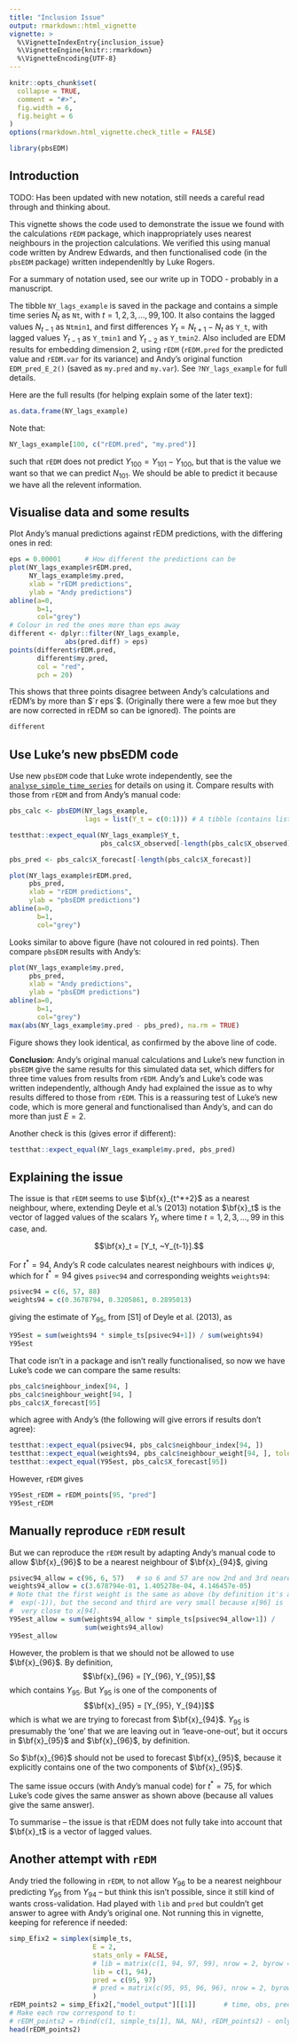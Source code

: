 ```yaml
---
title: "Inclusion Issue"
output: rmarkdown::html_vignette
vignette: >
  %\VignetteIndexEntry{inclusion_issue}
  %\VignetteEngine{knitr::rmarkdown}
  %\VignetteEncoding{UTF-8}
---
```


```r
knitr::opts_chunk$set(
  collapse = TRUE,
  comment = "#>",
  fig.width = 6,
  fig.height = 6
)
options(rmarkdown.html_vignette.check_title = FALSE) 
```

```r
library(pbsEDM)
```

## Introduction

TODO: Has been updated with new notation, still needs a careful read through and
thinking about.

This vignette shows the code used to demonstrate the issue we found with the calculations
`rEDM` package, which inappropriately uses nearest neighbours in the projection
calculations. We verified this using manual code written by Andrew Edwards, and
then functionalised code (in the `pbsEDM` package) written independenltly by
Luke Rogers.

For a summary of notation used, see our write up in TODO - probably in a manuscript.

The tibble `NY_lags_example` is saved in the package and contains a simple time
series $N_t$ as `Nt`, with $t = 1, 2, 3, ..., 99, 100$. It also contains the
lagged values $N_{t-1}$ as `Ntmin1`, and first differences $Y_t = N_{t+1} - N_t$
as `Y_t`, with lagged values $Y_{t-1}$ as `Y_tmin1` and $Y_{t-2}$ as `Y_tmin2`. Also
included are EDM results for embedding dimension 2, using `rEDM` (`rEDM.pred`
for the predicted value and `rEDM.var` for its variance) and Andy's original
function `EDM_pred_E_2()` (saved as `my.pred` and `my.var`). See `?NY_lags_example` for full details.

<!-- Change what's below based on
edm-work/code/simulated/sockeye-simulated/sockeye-sim-edm.Snw - has the movie
edm-work/code/simulated/egDeyle/egDeyle.rnw (that I used for different tstar,
for EAFMWG Jan 2020 I used egDeyleT95tstar15.rnw - can generalise once get
going here.
edm-work/code/simulated/egDeyle/tstarLoop/tstarLoop2019.rnw
and
edm-work/code/simulated/egDeyle/tstarLoop/mwe-2019.r
-->

Here are the full results (for helping explain some of the later text):
```r
as.data.frame(NY_lags_example)
```

Note that:
```r
NY_lags_example[100, c("rEDM.pred", "my.pred")]
```
such that `rEDM` does not predict $Y_{100} = Y_{101} - Y_{100}$, but that is the
value we want so that we can predict $N_{101}$.
We should be able to predict it because we have all the relevent
information.

## Visualise data and some results

<!-- Plot of data (before making movie):
Commenting out since not really needed (and have better function now
demonstrated in the vignette analyse_simple_time_series, though the code here
compares results in the final panel.
```r
plotPanelMovie.df2(only.final.plot=TRUE,
                   open.pdf=FALSE)

# ```{r, animation.hook = 'gifski', interval = 1.5}
# Cannot change fig.width and fig.height hooks unless re-order par() in function
# fig.width is 0.67 * fig.height
#```{r, eval=FALSE}
 for(i in 1:nrow(NY_lags_example))
  {
    plotPanelMovie.df2(end = i,
                       max_time = max(NY_lags_example$t),
                       only.final.plot=TRUE,
                       open.pdf=FALSE)
  }
# ```
```
-->

Plot Andy's manual predictions against rEDM predictions, with the differing ones
in red:
```r
eps = 0.00001      # How different the predictions can be
plot(NY_lags_example$rEDM.pred,
     NY_lags_example$my.pred,
     xlab = "rEDM predictions",
     ylab = "Andy predictions")
abline(a=0,
       b=1,
       col="grey")
# Colour in red the ones more than eps away
different <- dplyr::filter(NY_lags_example,
              abs(pred.diff) > eps)
points(different$rEDM.pred,
       different$my.pred,
       col = "red",
       pch = 20)

```

This shows that three points disagree between Andy's calculations and
rEDM's by more than $`r eps`$. (Originally there were a few moe but they are now
corrected in rEDM so can be ignored). The points are
```r
different
```

## Use Luke's new pbsEDM code

Use new `pbsEDM` code that Luke wrote independently, see the
[`analyse_simple_time_series`](analyse_simple_time_series.html) for details on
using it. Compare results with those from `rEDM` and from Andy's manual code:
```r
pbs_calc <- pbsEDM(NY_lags_example,
                   lags = list(Y_t = c(0:1))) # A tibble (contains lists)

testthat::expect_equal(NY_lags_example$Y_t,
                       pbs_calc$X_observed[-length(pbs_calc$X_observed)]) # check the indexing is the same, X_observed now has extra value though

pbs_pred <- pbs_calc$X_forecast[-length(pbs_calc$X_forecast)]

plot(NY_lags_example$rEDM.pred,
     pbs_pred,
     xlab = "rEDM predictions",
     ylab = "pbsEDM predictions")
abline(a=0,
       b=1,
       col="grey")
```

Looks similar to above figure (have not coloured in red points). Then compare
`pbsEDM` results with Andy's:
```r
plot(NY_lags_example$my.pred,
     pbs_pred,
     xlab = "Andy predictions",
     ylab = "pbsEDM predictions")
abline(a=0,
       b=1,
       col="grey")
max(abs(NY_lags_example$my.pred - pbs_pred), na.rm = TRUE)
```

Figure shows they look identical, as confirmed by the above line of code.

**Conclusion**: Andy's original manual calculations and Luke's new function in
`pbsEDM` give the same results for this simulated data set, which differs for
three time values from
results from `rEDM`. Andy's and Luke's code was written independently, although
Andy had explained the issue as to why results differed to those from `rEDM`.
This is a reassuring test of Luke's new code, which is more
general and functionalised than Andy's, and can do more than just $E=2$.

Another check is this (gives error if different):
```r
testthat::expect_equal(NY_lags_example$my.pred, pbs_pred)
```

## Explaining the issue

The issue is that `rEDM` seems to use $\bf{x}_{t^*+2}$ as a nearest neighbour,
where, extending Deyle et al.'s (2013) notation
$\bf{x}_t$ is the vector of lagged values of the
scalars $Y_t$, where time $t = 1, 2, 3, ..., 99$ in this case, and.

$$\bf{x}_t = [Y_t, ~Y_{t-1}].$$

For $t^*=94$, Andy's R code calculates nearest neighbours with indices $\psi$,
which for $t^*=94$ gives `psivec94` and corresponding weights `weights94`:
```r
psivec94 = c(6, 57, 88)
weights94 = c(0.3678794, 0.3205861, 0.2895013)
```
giving the estimate of $Y_{95}$, from [S1] of Deyle et al. (2013), as
```r
Y95est = sum(weights94 * simple_ts[psivec94+1]) / sum(weights94)
Y95est
```

That code isn't in a package and isn't really functionalised, so now we have
Luke's code we can compare the same results:
```r
pbs_calc$neighbour_index[94, ]
pbs_calc$neighbour_weight[94, ]
pbs_calc$X_forecast[95]
```
which agree with Andy's (the following will give errors if results don't agree):
```r
testthat::expect_equal(psivec94, pbs_calc$neighbour_index[94, ])
testthat::expect_equal(weights94, pbs_calc$neighbour_weight[94, ], tolerance = 0.000001)
testthat::expect_equal(Y95est, pbs_calc$X_forecast[95])
```
However, `rEDM` gives
```r
Y95est_rEDM = rEDM_points[95, "pred"]
Y95est_rEDM
```

## Manually reproduce `rEDM` result

But we can reproduce the `rEDM` result by adapting Andy's manual code to allow
$\bf{x}_{96}$ to be a nearest neighbour of $\bf{x}_{94}$,  giving
```r
psivec94_allow = c(96, 6, 57)   # so 6 and 57 are now 2nd and 3rd nearest neighbours
weights94_allow = c(3.678794e-01, 1.405278e-04, 4.146457e-05)
# Note that the first weight is the same as above (by definition it's always
#  exp(-1)), but the second and third are very small because x[96] is
#  very close to x[94].
Y95est_allow = sum(weights94_allow * simple_ts[psivec94_allow+1]) /
                   sum(weights94_allow)
Y95est_allow
```

However, the problem is that we should not be allowed to use $\bf{x}_{96}$.
By definition,
$$\bf{x}_{96} = [Y_{96}, Y_{95}],$$
which contains $Y_{95}$. But $Y_{95}$ is one of the components of
$$\bf{x}_{95} = [Y_{95}, Y_{94}]$$
which is what we are trying to forecast from $\bf{x}_{94}$.
$Y_{95}$ is presumably the 'one' that we are leaving out in 'leave-one-out', but
it occurs in $\bf{x}_{95}$ and $\bf{x}_{96}$, by definition.

So $\bf{x}_{96}$ should not be used to forecast $\bf{x}_{95}$, because it
explicitly contains one of the two components of $\bf{x}_{95}$.

The same issue occurs (with Andy's manual code) for $t^*=75$, for which Luke's code
gives the same answer as shown above (because all values give the same answer).

To summarise -- the issue is that rEDM does not fully take into account that
$\bf{x}_t$ is a vector of lagged values.
<!-- Not sure what I meant by this: It's not simply an implementation issue
(that `rEDM` is unaware that the $X_t$ are differences of the $N_t$). -->

## Another attempt with `rEDM`

Andy tried the following in `rEDM`, to not allow $Y_{96}$ to be a nearest neighbour
predicting $Y_{95}$ from $Y_{94}$ -- but think this isn't possible, since it still
kind of wants cross-validation. Had played with `lib` and `pred` but couldn't get answer
to agree with Andy's original one. Not running
this in vignette, keeping for reference if needed:
```r
simp_Efix2 = simplex(simple_ts,
                     E = 2,
                     stats_only = FALSE,
                     # lib = matrix(c(1, 94, 97, 99), nrow = 2, byrow = TRUE),
                     lib = c(1, 94),
                     pred = c(95, 97)
                     # pred = matrix(c(95, 95, 96, 96), nrow = 2, byrow = TRUE)
                     )
rEDM_points2 = simp_Efix2[,"model_output"][[1]]       # time, obs, pred and pred_var
# Make each row correspond to t:
# rEDM_points2 = rbind(c(1, simple_ts[1], NA, NA), rEDM_points2) - only if doing all times
head(rEDM_points2)
```
